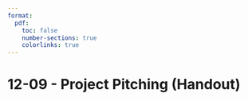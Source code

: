 ```yaml
---
format:
  pdf:
    toc: false
    number-sections: true
    colorlinks: true
---
```


# 12-09 - Project Pitching (Handout)
